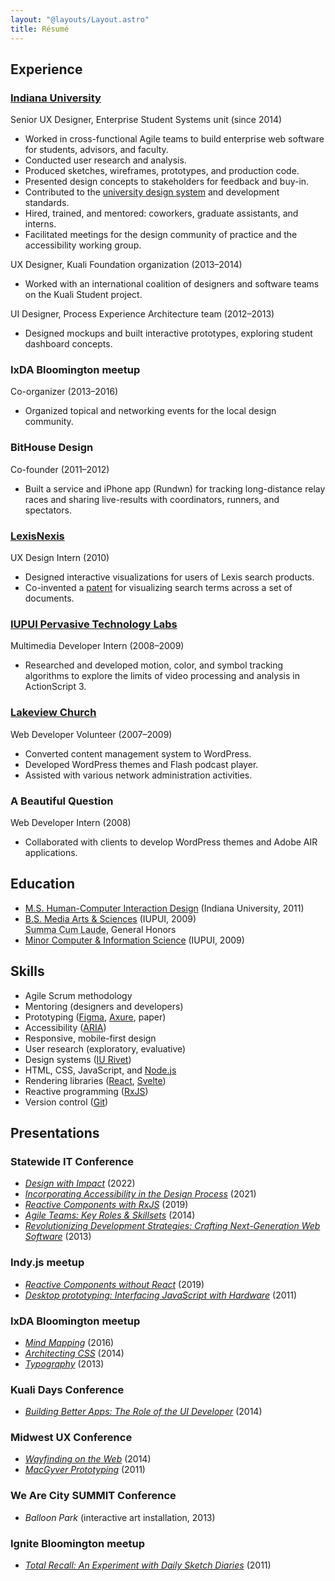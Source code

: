 ```yaml
---
layout: "@layouts/Layout.astro"
title: Résumé
---
```


## Experience

### [Indiana University](https://uits.iu.edu/)

Senior UX Designer, Enterprise Student Systems unit (since 2014)

- Worked in cross-functional Agile teams to build enterprise web software for students, advisors, and faculty.
- Conducted user research and analysis.
- Produced sketches, wireframes, prototypes, and production code.
- Presented design concepts to stakeholders for feedback and buy-in.
- Contributed to the [university design system](https://rivet.iu.edu/) and development standards.
- Hired, trained, and mentored: coworkers, graduate assistants, and interns.
- Facilitated meetings for the design community of practice and the accessibility working group.

UX Designer, Kuali Foundation organization (2013–2014)

- Worked with an international coalition of designers and software teams on the Kuali Student project.

UI Designer, Process Experience Architecture team (2012–2013)

- Designed mockups and built interactive prototypes, exploring student dashboard concepts.

### IxDA Bloomington meetup

Co-organizer (2013–2016)

- Organized topical and networking events for the local design community.

### BitHouse Design

Co-founder (2011–2012)

- Built a service and iPhone app (Rundwn) for tracking long-distance relay races and sharing live-results with coordinators, runners, and spectators.

### [LexisNexis](https://www.lexisnexis.com/)

UX Design Intern (2010)

- Designed interactive visualizations for users of Lexis search products.
- Co-invented a [patent](https://www.google.com/patents/US8874569) for visualizing search terms across a set of documents.

### [IUPUI Pervasive Technology Labs](https://pti.iu.edu/)

Multimedia Developer Intern (2008–2009)

- Researched and developed motion, color, and symbol tracking algorithms to explore
the limits of video processing and analysis in ActionScript 3.

### [Lakeview Church](http://www.lakeviewchurch.org)

Web Developer Volunteer (2007–2009)

- Converted content management system to WordPress.
- Developed WordPress themes and Flash podcast player.
- Assisted with various network administration activities.

### A Beautiful Question

Web Developer Intern (2008)

- Collaborated with clients to develop WordPress themes and Adobe AIR applications.

## Education

- [M.S. Human-Computer Interaction Design](https://informatics.indiana.edu/programs/ms-hci.html) (Indiana University, 2011)
- [B.S. Media Arts & Sciences](https://soic.iupui.edu/undergraduate/degrees/media-arts/) (IUPUI, 2009)  
<abbr title="With Highest Honors">Summa Cum Laude</abbr>, General Honors
- [Minor Computer & Information Science](https://science.iupui.edu/cs/) (IUPUI, 2009)

## Skills

- Agile Scrum methodology
- Mentoring (designers and developers)
- Prototyping ([Figma](https://www.figma.com/), [Axure](https://www.axure.com/), paper)
- Accessibility ([ARIA](https://www.w3.org/TR/html-aria/))
- Responsive, mobile-first design
- User research (exploratory, evaluative)
- Design systems ([IU Rivet](https://rivet.uits.iu.edu/))
- HTML, CSS, JavaScript, and [Node.js](https://nodejs.org/)
- Rendering libraries ([React](https://facebook.github.io/react/), [Svelte](https://svelte.dev/))
- Reactive programming ([RxJS](https://rxjs.dev/))
- Version control ([Git](https://git-scm.com/))

## Presentations

### Statewide IT Conference

- [*Design with Impact*](https://github.com/basham/swit-workshop-impact) (2022)
- [*Incorporating Accessibility in the Design Process*](https://github.com/basham/swit-workshop-a11y) (2021)
- [*Reactive Components with RxJS*](https://github.com/basham/swit-workshop-rxjs) (2019)
- [*Agile Teams: Key Roles & Skillsets*](https://speakerdeck.com/basham/agile-teams-key-roles-and-skillsets) (2014)
- [*Revolutionizing Development Strategies: Crafting Next-Generation Web Software*](https://speakerdeck.com/basham/revolutionizing-development-strategies) (2013)

### Indy.js meetup

- [*Reactive Components without React*](https://github.com/basham/indyjs-talk-2019-03-20) (2019)
- [*Desktop prototyping: Interfacing JavaScript with Hardware*](https://www.meetup.com/indyjs/events/18977211/) (2011)

### IxDA Bloomington meetup

- [*Mind Mapping*](https://v4.bash.am/talks/mind-mapping-workshop/) (2016)
- [*Architecting CSS*](https://v4.bash.am/talks/architecting-css/) (2014)
- [*Typography*](https://v4.bash.am/talks/typography/) (2013)

### Kuali Days Conference

- [*Building Better Apps: The Role of the UI Developer*](https://v4.bash.am/talks/the-role-of-the-ui-developer/) (2014)

### Midwest UX Conference

- [*Wayfinding on the Web*](https://v4.bash.am/talks/wayfinding-on-the-web/) (2014)
- [*MacGyver Prototyping*](https://speakerdeck.com/basham/macgyver-prototyping-workshop) (2011)

### We Are City SUMMIT Conference
- *Balloon Park* (interactive art installation, 2013)

### Ignite Bloomington meetup
- [*Total Recall: An Experiment with Daily Sketch Diaries*](https://speakerdeck.com/basham/total-recall-an-experiment-with-daily-sketch-diaries) (2011)

